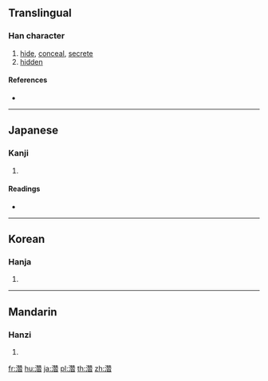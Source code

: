 {{also|潛|潜}}
==Translingual==

===Han character===
{{Han char|rn=85|rad=水|as=16|sn=19|four=|canj=EHUA}}

# [[hide]], [[conceal]], [[secrete]]
# [[hidden]]

====References====
* {{Han ref|kx=0657.280|dkj=18683|hdz=31784.040|uh=6FF3|ud=28659}}

----

==Japanese==

===Kanji===
{{ja-kanji|grade=|rs=水16}}

# {{defn|lang=ja|sort=水16}}

====Readings====
* {{ja-readings|on=[[せん]] (sen)|kun=[[ひそむ]] (hisomu), [[もぐる]] (moguru)}}

----

==Korean==

===Hanja===
{{ko-hanja|hangeul=잠|eumhun=|rv=jam|mr=cham|y=cam}}

# {{defn|lang=ko|sort=水16}}

----

==Mandarin==

===Hanzi===
{{cmn-hanzi|pin=[[qián]] ([[qian2]])|wg=ch'ien<sup>2</sup>}}

# {{defn|lang=cmn|sort=水16}}

[[fr:濳]]
[[hu:濳]]
[[ja:濳]]
[[pl:濳]]
[[th:濳]]
[[zh:濳]]